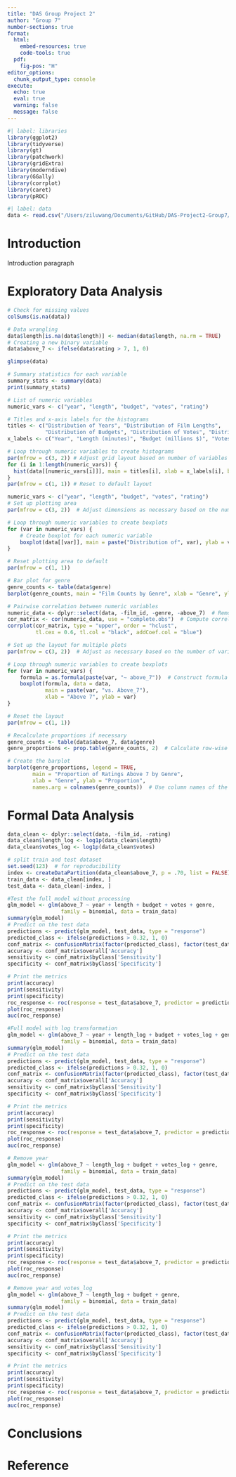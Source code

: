 ```yaml
---
title: "DAS Group Project 2"
author: "Group 7"
number-sections: true
format: 
  html:
    embed-resources: true
    code-tools: true
  pdf: 
    fig-pos: "H"
editor_options: 
  chunk_output_type: console
execute:
  echo: true
  eval: true
  warning: false
  message: false
---
```


```r
#| label: libraries
library(ggplot2)
library(tidyverse)
library(gt)
library(patchwork)
library(gridExtra)
library(moderndive)
library(GGally)
library(corrplot)
library(caret)
library(pROC)
```

```r
#| label: data
data <- read.csv("/Users/ziluwang/Documents/GitHub/DAS-Project2-Group7/dataset07.csv", na.strings = 'NA')
```

# Introduction {#sec-intro}

Introduction paragraph

# Exploratory Data Analysis {#sec-EDA}

```r
# Check for missing values
colSums(is.na(data))
```

```r
# Data wrangling
data$length[is.na(data$length)] <- median(data$length, na.rm = TRUE)
# Creating a new binary variable
data$above_7 <- ifelse(data$rating > 7, 1, 0)
```

```r
glimpse(data)
```

```r
# Summary statistics for each variable
summary_stats <- summary(data)
print(summary_stats)
```

```r
# List of numeric variables
numeric_vars <- c("year", "length", "budget", "votes", "rating")

# Titles and x-axis labels for the histograms
titles <- c("Distribution of Years", "Distribution of Film Lengths",
            "Distribution of Budgets", "Distribution of Votes", "Distribution of Ratings")
x_labels <- c("Year", "Length (minutes)", "Budget (millions $)", "Votes", "Rating")

# Loop through numeric variables to create histograms
par(mfrow = c(3, 2)) # Adjust grid layout based on number of variables
for (i in 1:length(numeric_vars)) {
  hist(data[[numeric_vars[i]]], main = titles[i], xlab = x_labels[i], border = 'white')
}
par(mfrow = c(1, 1)) # Reset to default layout

```

```r
numeric_vars <- c("year", "length", "budget", "votes", "rating")
# Set up plotting area
par(mfrow = c(3, 2))  # Adjust dimensions as necessary based on the number of variables

# Loop through numeric variables to create boxplots
for (var in numeric_vars) {
    # Create boxplot for each numeric variable
    boxplot(data[[var]], main = paste("Distribution of", var), ylab = var)
}

# Reset plotting area to default
par(mfrow = c(1, 1))
```

```r
# Bar plot for genre
genre_counts <- table(data$genre)
barplot(genre_counts, main = "Film Counts by Genre", xlab = "Genre", ylab = "Count", las = 2)
```

```r
# Pairwise correlation between numeric variables
numeric_data <- dplyr::select(data, -film_id, -genre, -above_7)  # Remove non-numeric and unnecessary columns for correlation
cor_matrix <- cor(numeric_data, use = "complete.obs")  # Compute correlation matrix
corrplot(cor_matrix, type = "upper", order = "hclust", 
         tl.cex = 0.6, tl.col = "black", addCoef.col = "blue") 
```

```r
# Set up the layout for multiple plots
par(mfrow = c(3, 2))  # Adjust as necessary based on the number of variables

# Loop through numeric variables to create boxplots
for (var in numeric_vars) {
    formula = as.formula(paste(var, "~ above_7"))  # Construct formula for plotting
    boxplot(formula, data = data,
            main = paste(var, "vs. Above_7"),
            xlab = "Above 7", ylab = var)
}

# Reset the layout
par(mfrow = c(1, 1))
```

```r
# Recalculate proportions if necessary
genre_counts <- table(data$above_7, data$genre)
genre_proportions <- prop.table(genre_counts, 2)  # Calculate row-wise proportions

# Create the barplot
barplot(genre_proportions, legend = TRUE,
        main = "Proportion of Ratings Above 7 by Genre",
        xlab = "Genre", ylab = "Proportion",
        names.arg = colnames(genre_counts))  # Use column names of the original counts table
```

# Formal Data Analysis {#sec-FDA}
```r
data_clean <- dplyr::select(data, -film_id, -rating)
data_clean$length_log <- log1p(data_clean$length)
data_clean$votes_log <- log1p(data_clean$votes)
```

```r
# split train and test dataset 
set.seed(123)  # for reproducibility
index <- createDataPartition(data_clean$above_7, p = .70, list = FALSE)
train_data <- data_clean[index, ]
test_data <- data_clean[-index, ]
```

```r
#Test the full model without processing
glm_model <- glm(above_7 ~ year + length + budget + votes + genre, 
                 family = binomial, data = train_data)
summary(glm_model)
# Predict on the test data
predictions <- predict(glm_model, test_data, type = "response")
predicted_class <- ifelse(predictions > 0.32, 1, 0)
conf_matrix <- confusionMatrix(factor(predicted_class), factor(test_data$above_7))
accuracy <- conf_matrix$overall['Accuracy']
sensitivity <- conf_matrix$byClass['Sensitivity']
specificity <- conf_matrix$byClass['Specificity']

# Print the metrics
print(accuracy)
print(sensitivity)
print(specificity)
roc_response <- roc(response = test_data$above_7, predictor = predictions)
plot(roc_response)
auc(roc_response)
```


```r
#Full model with log transformation
glm_model <- glm(above_7 ~ year + length_log + budget + votes_log + genre, 
                 family = binomial, data = train_data)
summary(glm_model)
# Predict on the test data
predictions <- predict(glm_model, test_data, type = "response")
predicted_class <- ifelse(predictions > 0.32, 1, 0)
conf_matrix <- confusionMatrix(factor(predicted_class), factor(test_data$above_7))
accuracy <- conf_matrix$overall['Accuracy']
sensitivity <- conf_matrix$byClass['Sensitivity']
specificity <- conf_matrix$byClass['Specificity']

# Print the metrics
print(accuracy)
print(sensitivity)
print(specificity)
roc_response <- roc(response = test_data$above_7, predictor = predictions)
plot(roc_response)
auc(roc_response)
```


```r
# Remove year
glm_model <- glm(above_7 ~ length_log + budget + votes_log + genre, 
                 family = binomial, data = train_data)
summary(glm_model)
# Predict on the test data
predictions <- predict(glm_model, test_data, type = "response")
predicted_class <- ifelse(predictions > 0.32, 1, 0)
conf_matrix <- confusionMatrix(factor(predicted_class), factor(test_data$above_7))
accuracy <- conf_matrix$overall['Accuracy']
sensitivity <- conf_matrix$byClass['Sensitivity']
specificity <- conf_matrix$byClass['Specificity']

# Print the metrics
print(accuracy)
print(sensitivity)
print(specificity)
roc_response <- roc(response = test_data$above_7, predictor = predictions)
plot(roc_response)
auc(roc_response)
```

```r
# Remove year and votes_log
glm_model <- glm(above_7 ~ length_log + budget + genre, 
                 family = binomial, data = train_data)
summary(glm_model)
# Predict on the test data
predictions <- predict(glm_model, test_data, type = "response")
predicted_class <- ifelse(predictions > 0.32, 1, 0)
conf_matrix <- confusionMatrix(factor(predicted_class), factor(test_data$above_7))
accuracy <- conf_matrix$overall['Accuracy']
sensitivity <- conf_matrix$byClass['Sensitivity']
specificity <- conf_matrix$byClass['Specificity']

# Print the metrics
print(accuracy)
print(sensitivity)
print(specificity)
roc_response <- roc(response = test_data$above_7, predictor = predictions)
plot(roc_response)
auc(roc_response)
```

# Conclusions {#sec-conc}



# Reference {#sec-ref}
